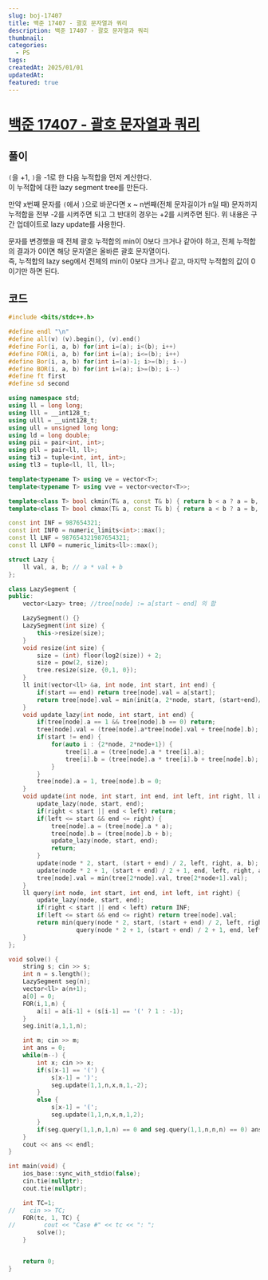 ```yaml
---
slug: boj-17407
title: 백준 17407 - 괄호 문자열과 쿼리
description: 백준 17407 - 괄호 문자열과 쿼리
thumbnail: 
categories:
  - PS
tags: 
createdAt: 2025/01/01
updatedAt: 
featured: true
---
```


# [백준 17407 - 괄호 문자열과 쿼리](https://www.acmicpc.net/problem/17407)

## 풀이
`(`을 +1, `)`을 -1로 한 다음 누적합을 먼저 계산한다.  
이 누적합에 대한 lazy segment tree를 만든다.  

만약 x번째 문자를 `(`에서 `)`으로 바꾼다면 x ~ n번째(전체 문자길이가 n일 때) 문자까지 누적합을 전부 -2를 시켜주면 되고 그 반대의 경우는 +2를 시켜주면 된다. 위 내용은 구간 업데이트로 lazy update를 사용한다.  

문자를 변경했을 때 전체 괄호 누적합의 min이 0보다 크거나 같아야 하고, 전체 누적합의 결과가 0이면 해당 문자열은 올바른 괄호 문자열이다.  
즉, 누적합의 lazy seg에서 전체의 min이 0보다 크거나 같고, 마지막 누적합의 값이 0이기만 하면 된다.

## 코드
```cpp
#include <bits/stdc++.h>

#define endl "\n"
#define all(v) (v).begin(), (v).end()
#define For(i, a, b) for(int i=(a); i<(b); i++)
#define FOR(i, a, b) for(int i=(a); i<=(b); i++)
#define Bor(i, a, b) for(int i=(a)-1; i>=(b); i--)
#define BOR(i, a, b) for(int i=(a); i>=(b); i--)
#define ft first
#define sd second

using namespace std;
using ll = long long;
using lll = __int128_t;
using ulll = __uint128_t;
using ull = unsigned long long;
using ld = long double;
using pii = pair<int, int>;
using pll = pair<ll, ll>;
using ti3 = tuple<int, int, int>;
using tl3 = tuple<ll, ll, ll>;

template<typename T> using ve = vector<T>;
template<typename T> using vve = vector<vector<T>>;

template<class T> bool ckmin(T& a, const T& b) { return b < a ? a = b, 1 : 0; }
template<class T> bool ckmax(T& a, const T& b) { return a < b ? a = b, 1 : 0; }

const int INF = 987654321;
const int INF0 = numeric_limits<int>::max();
const ll LNF = 987654321987654321;
const ll LNF0 = numeric_limits<ll>::max();

struct Lazy {
    ll val, a, b; // a * val + b
};

class LazySegment {
public:
    vector<Lazy> tree; //tree[node] := a[start ~ end] 의 합

    LazySegment() {}
    LazySegment(int size) {
        this->resize(size);
    }
    void resize(int size) {
        size = (int) floor(log2(size)) + 2;
        size = pow(2, size);
        tree.resize(size, {0,1, 0});
    }
    ll init(vector<ll> &a, int node, int start, int end) {
        if(start == end) return tree[node].val = a[start];
        return tree[node].val = min(init(a, 2*node, start, (start+end)/2), init(a, 2*node+1, (start+end)/2+1, end));
    }
    void update_lazy(int node, int start, int end) {
        if(tree[node].a == 1 && tree[node].b == 0) return;
        tree[node].val = (tree[node].a*tree[node].val + tree[node].b);
        if(start != end) {
            for(auto i : {2*node, 2*node+1}) {
                tree[i].a = (tree[node].a * tree[i].a);
                tree[i].b = (tree[node].a * tree[i].b + tree[node].b);
            }
        }
        tree[node].a = 1, tree[node].b = 0;
    }
    void update(int node, int start, int end, int left, int right, ll a, ll b) {
        update_lazy(node, start, end);
        if(right < start || end < left) return;
        if(left <= start && end <= right) {
            tree[node].a = (tree[node].a * a);
            tree[node].b = (tree[node].b + b);
            update_lazy(node, start, end);
            return;
        }
        update(node * 2, start, (start + end) / 2, left, right, a, b);
        update(node * 2 + 1, (start + end) / 2 + 1, end, left, right, a, b);
        tree[node].val = min(tree[2*node].val, tree[2*node+1].val);
    }
    ll query(int node, int start, int end, int left, int right) {
        update_lazy(node, start, end);
        if(right < start || end < left) return INF;
        if(left <= start && end <= right) return tree[node].val;
        return min(query(node * 2, start, (start + end) / 2, left, right),
                   query(node * 2 + 1, (start + end) / 2 + 1, end, left, right));
    }
};

void solve() {
    string s; cin >> s;
    int n = s.length();
    LazySegment seg(n);
    vector<ll> a(n+1);
    a[0] = 0;
    FOR(i,1,n) {
        a[i] = a[i-1] + (s[i-1] == '(' ? 1 : -1);
    }
    seg.init(a,1,1,n);

    int m; cin >> m;
    int ans = 0;
    while(m--) {
        int x; cin >> x;
        if(s[x-1] == '(') {
            s[x-1] = ')';
            seg.update(1,1,n,x,n,1,-2);
        }
        else {
            s[x-1] = '(';
            seg.update(1,1,n,x,n,1,2);
        }
        if(seg.query(1,1,n,1,n) == 0 and seg.query(1,1,n,n,n) == 0) ans++;
    }
    cout << ans << endl;
}

int main(void) {
    ios_base::sync_with_stdio(false);
    cin.tie(nullptr);
    cout.tie(nullptr);

    int TC=1;
//    cin >> TC;
    FOR(tc, 1, TC) {
//        cout << "Case #" << tc << ": ";
        solve();
    }


    return 0;
}
```